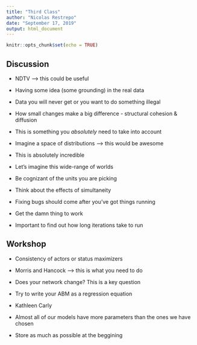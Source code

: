 ```yaml
---
title: "Third Class"
author: "Nicolas Restrepo"
date: "September 17, 2019"
output: html_document
---
```


```r
knitr::opts_chunk$set(echo = TRUE)
```

## Discussion 

- NDTV --> this could be useful 

- Having some idea (some grounding) in the real data 

- Data you will never get or you want to do something illegal 

- How small changes make a big difference - structural cohesion & diffusion 

- This is something you *absolutely* need to take into account 

- Imagine a space of distributions ---> this would be awesome 

- This is absolutely incredible 

- Let's imagine this wide-range of worlds 

- Be cognizant of the units you are picking 

- Think about the effects of simultaneity 

- Fixing bugs should come after you've got things running 

- Get the damn thing to work 

- Important to find out how long iterations take to run 

## Workshop 

- Consistency of actors or status maximizers 

- Morris and Hancock ---> this is what you need to do 

- Does your network change? This is a key question 

- Try to write your ABM as a regression equation 

- Kathleen Carly 

- Almost all of our models have more parameters than the ones we have chosen 

- Store as much as possible at the beggining 